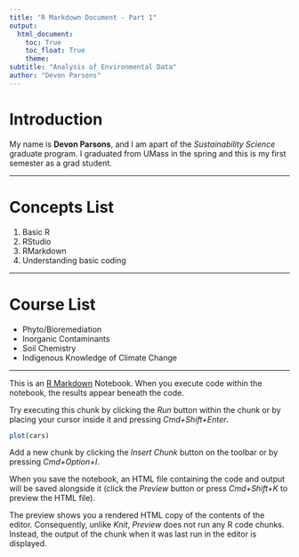 ```yaml
---
title: "R Markdown Document - Part 1"
output: 
  html_document:
    toc: True
    toc_float: True
    theme: 
subtitle: "Analysis of Environmental Data"
author: "Devon Parsons" 
---
```


# Introduction

My name is __Devon Parsons__, and I am apart of the _Sustainability Science_ graduate program. I graduated from UMass in the spring and this is my first semester as a grad student.

---

# Concepts List
1. Basic R
2. RStudio
3. RMarkdown
4. Understanding basic coding

---

# Course List
* Phyto/Bioremediation
* Inorganic Contaminants
* Soil Chemistry
* Indigenous Knowledge of Climate Change

---

This is an [R Markdown](http://rmarkdown.rstudio.com) Notebook. When you execute code within the notebook, the results appear beneath the code. 

Try executing this chunk by clicking the *Run* button within the chunk or by placing your cursor inside it and pressing *Cmd+Shift+Enter*. 

```r
plot(cars)
```

Add a new chunk by clicking the *Insert Chunk* button on the toolbar or by pressing *Cmd+Option+I*.

When you save the notebook, an HTML file containing the code and output will be saved alongside it (click the *Preview* button or press *Cmd+Shift+K* to preview the HTML file). 

The preview shows you a rendered HTML copy of the contents of the editor. Consequently, unlike *Knit*, *Preview* does not run any R code chunks. Instead, the output of the chunk when it was last run in the editor is displayed.

